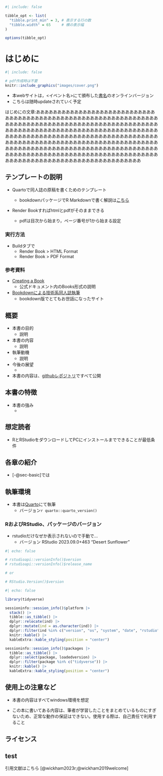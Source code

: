 

<!-- 全体の設定 -->

<!-- ```{r setup} -->
<!-- #| include: false -->

<!-- knitr::opts_chunk$set(echo = TRUE, warning = FALSE, message = FALSE, -->
<!--                       dev = "cairo_pdf", dev.args = list(family = "ipaexg")) # pdfでggplot2の日本語出力に必要な設定→html不可？ -->


<!-- ``` -->

```r
#| include: false

tibble_opt <- list(
  "tibble.print_min" = 3, # 表示する行の数
  "tibble.width" = 65     # 横の表示幅
)

options(tibble_opt)
```


<!-- 全体の設定ここまで -->

# はじめに {.unnumbered}

<!-- 表紙画像をここに -->

```r
#| include: false

# pdf作成時は不要
knitr::include_graphics("images/cover.png")
```

<!-- 枠線がつく部分は要検討 -->
<!-- ![](images/cover.png){.cover width="250"} -->

* 本webサイトは，<イベント名>にて頒布した[書名](url)のオンラインバージョン
* こちらは随時updateされていく予定


はじめにの文章:ああああああああああああああああああああああああああああああああああああああああああああああああああああああああああああああああああああああああああああああああああああああああああああああああああああああああああああああああああああああああああああああああああああああああああああああああああああああああああああああああああああああああああああああああああああああああああああああああああああああああああああああああああああああああああああああああああああああああああああああああああああああああああああああああああああああああああああああああああああああああああああああああああああああああああああああああああああああああ


## テンプレートの説明

* Quartoで同人誌の原稿を書くためのテンプレート
  + bookdownパッケージでR Markdownで書く解説は[こちら](https://izunyan.github.io/dojinshi-template-rmd/)

* Render Bookすればhtmlとpdfがそのままできる

  + pdfは目次から始まり，ページ番号が1から始まる設定

### 実行方法

* Buildタブで
  + Render Book > HTML Format
  + Render Book > PDF Format

### 参考資料

- [Creating a Book](https://quarto.org/docs/books/)
     - 公式ドキュメント内のBooks形式の説明

- [Bookdownによる技術系同人誌執筆](https://teastat.blogspot.com/2019/01/bookdown.html)
     - bookdown版でとてもお世話になったサイト





<!-- 以下，同人誌の構成案 -->

## 概要
* 本書の目的
  + 説明

* 本書の内容
  + 説明

* 執筆動機
  + 説明

* 今後の展望
  + 

* 本書の内容は、[githubレポジトリ](url)ですべて公開

## 本書の特徴

* 本書の強み
  + 

## 想定読者

* RとRStudioをダウンロードしてPCにインストールまでできることが最低条件

## 各章の紹介

* [-@sec-basic]では

## 執筆環境

- 本書は[Quarto](https://quarto.org/)にて執筆
  - バージョン`r quarto::quarto_version()`

### RおよびRStudio、パッケージのバージョン

* rstudioだけなぜか表示されないので手動で…
  + バージョン RStudio 2023.09.0+463 "Desert Sunflower"


```r
#| echo: false

# rstudioapi::versionInfo()$version
# rstudioapi::versionInfo()$release_name

# or

# RStudio.Version()$version

```


```r
#| echo: false

library(tidyverse)

sessioninfo::session_info()$platform |> 
  stack() |>
  tibble::as_tibble() |>
  dplyr::relocate(ind) |>
  dplyr::mutate(ind = as.character(ind)) |>
  dplyr::filter(ind %in% c("version", "os", "system", "date", "rstudio")) |>
  knitr::kable() |>
  kableExtra::kable_styling(position = "center")

sessioninfo::session_info()$packages |> 
  tibble::as_tibble() |> 
  dplyr::select(package, loadedversion) |> 
  dplyr::filter(package %in% c("tidyverse")) |>
  knitr::kable() |>
  kableExtra::kable_styling(position = "center")
```

## 使用上の注意など

* 本書の内容はすべてwindows環境を想定

* この本に書いてある内容は、筆者が学習したことをまとめているものにすぎないため、正常な動作の保証はできない。使用する際は、自己責任で利用すること


## ライセンス

<!-- * 本webサイトは [CC BY-SA 4.0](https://creativecommons.org/licenses/by-sa/4.0/) -->
<!--   + 引用例：やわらかクジラ（2021）『がんばらないデータ加工　Rによるくり返し作業入門　前編』. （サークル名：ヤサイゼリー）, オンライン版:https://izunyan.github.io/gisho12/ -->
<!--   + ただし，ライセンスの適用は本書での著作部分のみとなり，用いているデータやパッケージや画像などはそれぞれのライセンスに準じる -->


## test

引用文献はこちら [@wickham2023r;@wickham2019welcome]  

